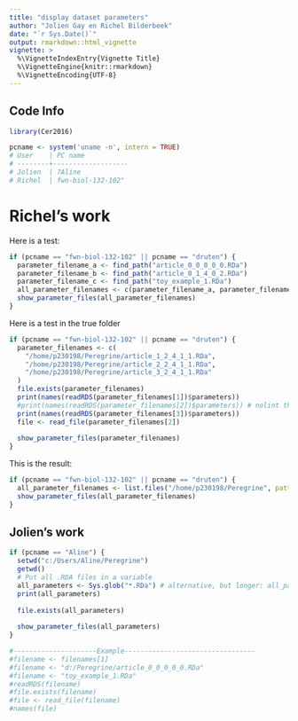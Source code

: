```yaml
---
title: "display dataset parameters"
author: "Jolien Gay en Richel Bilderbeek"
date: "`r Sys.Date()`"
output: rmarkdown::html_vignette
vignette: >
  %\VignetteIndexEntry{Vignette Title}
  %\VignetteEngine{knitr::rmarkdown}
  %\VignetteEncoding{UTF-8}
---
```


## Code Info

```r
library(Cer2016)

pcname <- system('uname -n', intern = TRUE) 
# User    | PC name 
# --------+-------------------
# Jolien  | ?Aline
# Richel  | fwn-biol-132-102"

```

# Richel's work

Here is a test:

```r
if (pcname == "fwn-biol-132-102" || pcname == "druten") {
  parameter_filename_a <- find_path("article_0_0_0_0_0.RDa")
  parameter_filename_b <- find_path("article_0_1_4_0_2.RDa")
  parameter_filename_c <- find_path("toy_example_1.RDa")
  all_parameter_filenames <- c(parameter_filename_a, parameter_filename_b, parameter_filename_c)
  show_parameter_files(all_parameter_filenames)
}
```

Here is a test in the true folder

```r
if (pcname == "fwn-biol-132-102" || pcname == "druten") {
  parameter_filenames <- c(
    "/home/p230198/Peregrine/article_1_2_4_1_1.RDa",
    "/home/p230198/Peregrine/article_2_2_4_1_1.RDa",
    "/home/p230198/Peregrine/article_3_2_4_1_1.RDa"
  )
  file.exists(parameter_filenames)
  print(names(readRDS(parameter_filenames[1])$parameters))
  #print(names(readRDS(parameter_filenames[2])$parameters)) # nolint this file cannot be read
  print(names(readRDS(parameter_filenames[3])$parameters))
  file <- read_file(parameter_filenames[2])
  
  show_parameter_files(parameter_filenames)
}
```

This is the result:

```r
if (pcname == "fwn-biol-132-102" || pcname == "druten") {
  all_parameter_filenames <- list.files("/home/p230198/Peregrine", pattern = "\\.RDa")
  show_parameter_files(all_parameter_filenames)
}
```


## Jolien's work

```r
if (pcname == "Aline") {
  setwd("c:/Users/Aline/Peregrine")
  getwd()
  # Put all .RDA files in a variable
  all_parameters <- Sys.glob("*.RDa") # alternative, but longer: all_parameters <- list.files(pattern = "\\.RDa$", ignore.case=TRUE)
  print(all_parameters)
  
  file.exists(all_parameters)
  
  show_parameter_files(all_parameters)
}
```



```r
#---------------------Example---------------------------------
#filename <- filenames[1]
#filename <- "d:/Peregrine/article_0_0_0_0_0.RDa"
#filename <- "toy_example_1.RDa"
#readRDS(filename)
#file.exists(filename)
#file <- read_file(filename)
#names(file)

```